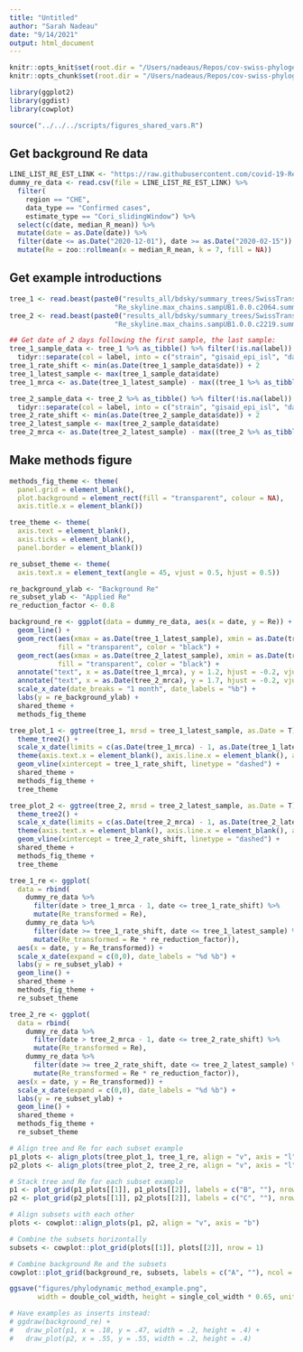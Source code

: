 ```yaml
---
title: "Untitled"
author: "Sarah Nadeau"
date: "9/14/2021"
output: html_document
---
```


```r
knitr::opts_knit$set(root.dir = "/Users/nadeaus/Repos/cov-swiss-phylogenetics")
knitr::opts_chunk$set(root.dir = "/Users/nadeaus/Repos/cov-swiss-phylogenetics")
```


```r
library(ggplot2)
library(ggdist)
library(cowplot)

source("../../../scripts/figures_shared_vars.R")
```

## Get background Re data

```r
LINE_LIST_RE_EST_LINK <- "https://raw.githubusercontent.com/covid-19-Re/dailyRe-Data/master/CHE-estimates.csv"
dummy_re_data <- read.csv(file = LINE_LIST_RE_EST_LINK) %>%
  filter(
    region == "CHE",
    data_type == "Confirmed cases", 
    estimate_type == "Cori_slidingWindow") %>%
  select(c(date, median_R_mean)) %>%
  mutate(date = as.Date(date)) %>%
  filter(date <= as.Date("2020-12-01"), date >= as.Date("2020-02-15")) %>%
  mutate(Re = zoo::rollmean(x = median_R_mean, k = 7, fill = NA))
```

## Get example introductions

```r
tree_1 <- read.beast(paste0("results_all/bdsky/summary_trees/SwissTransmissionChains/results/",
                          "Re_skyline.max_chains.sampUB1.0.0.c2064.summary.tree"))
tree_2 <- read.beast(paste0("results_all/bdsky/summary_trees/SwissTransmissionChains/results/",
                          "Re_skyline.max_chains.sampUB1.0.0.c2219.summary.tree"))

## Get date of 2 days following the first sample, the last sample:
tree_1_sample_data <- tree_1 %>% as_tibble() %>% filter(!is.na(label)) %>%
  tidyr::separate(col = label, into = c("strain", "gisaid_epi_isl", "date", "cluster_idx"), remove = F, sep = "\\|")
tree_1_rate_shift <- min(as.Date(tree_1_sample_data$date)) + 2
tree_1_latest_sample <- max(tree_1_sample_data$date)
tree_1_mrca <- as.Date(tree_1_latest_sample) - max((tree_1 %>% as_tibble())$height) * 365

tree_2_sample_data <- tree_2 %>% as_tibble() %>% filter(!is.na(label)) %>%
  tidyr::separate(col = label, into = c("strain", "gisaid_epi_isl", "date", "cluster_idx"), remove = F, sep = "\\|")
tree_2_rate_shift <- min(as.Date(tree_2_sample_data$date)) + 2
tree_2_latest_sample <- max(tree_2_sample_data$date)
tree_2_mrca <- as.Date(tree_2_latest_sample) - max((tree_2 %>% as_tibble())$height) * 365
```

## Make methods figure

```r
methods_fig_theme <- theme(
  panel.grid = element_blank(),
  plot.background = element_rect(fill = "transparent", colour = NA),
  axis.title.x = element_blank())

tree_theme <- theme(
  axis.text = element_blank(),
  axis.ticks = element_blank(),
  panel.border = element_blank())

re_subset_theme <- theme(
  axis.text.x = element_text(angle = 45, vjust = 0.5, hjust = 0.5))

re_background_ylab <- "Background Re"
re_subset_ylab <- "Applied Re"
re_reduction_factor <- 0.8

background_re <- ggplot(data = dummy_re_data, aes(x = date, y = Re)) + 
  geom_line() + 
  geom_rect(aes(xmax = as.Date(tree_1_latest_sample), xmin = as.Date(tree_1_mrca), ymax = 1.2, ymin = 0.5), 
            fill = "transparent", color = "black") + 
  geom_rect(aes(xmax = as.Date(tree_2_latest_sample), xmin = as.Date(tree_2_mrca), ymax = 1.7, ymin = 1), 
            fill = "transparent", color = "black") + 
  annotate("text", x = as.Date(tree_1_mrca), y = 1.2, hjust = -0.2, vjust = 1.2, label= "B") + 
  annotate("text", x = as.Date(tree_2_mrca), y = 1.7, hjust = -0.2, vjust = 1.2, label= "C") + 
  scale_x_date(date_breaks = "1 month", date_labels = "%b") + 
  labs(y = re_background_ylab) + 
  shared_theme + 
  methods_fig_theme

tree_plot_1 <- ggtree(tree_1, mrsd = tree_1_latest_sample, as.Date = T) +
  theme_tree2() + 
  scale_x_date(limits = c(as.Date(tree_1_mrca) - 1, as.Date(tree_1_latest_sample)), expand = c(0,0)) + 
  theme(axis.text.x = element_blank(), axis.line.x = element_blank(), axis.ticks.x = element_blank()) +
  geom_vline(xintercept = tree_1_rate_shift, linetype = "dashed") + 
  shared_theme + 
  methods_fig_theme + 
  tree_theme

tree_plot_2 <- ggtree(tree_2, mrsd = tree_2_latest_sample, as.Date = T) +
  theme_tree2() + 
  scale_x_date(limits = c(as.Date(tree_2_mrca) - 1, as.Date(tree_2_latest_sample)), expand = c(0,0)) + 
  theme(axis.text.x = element_blank(), axis.line.x = element_blank(), axis.ticks.x = element_blank()) + 
  geom_vline(xintercept = tree_2_rate_shift, linetype = "dashed") + 
  shared_theme + 
  methods_fig_theme + 
  tree_theme

tree_1_re <- ggplot(
  data = rbind(
    dummy_re_data %>% 
      filter(date > tree_1_mrca - 1, date <= tree_1_rate_shift) %>%
      mutate(Re_transformed = Re),
    dummy_re_data %>% 
      filter(date >= tree_1_rate_shift, date <= tree_1_latest_sample) %>%
      mutate(Re_transformed = Re * re_reduction_factor)),
  aes(x = date, y = Re_transformed)) + 
  scale_x_date(expand = c(0,0), date_labels = "%d %b") + 
  labs(y = re_subset_ylab) + 
  geom_line() + 
  shared_theme + 
  methods_fig_theme + 
  re_subset_theme

tree_2_re <- ggplot(
  data = rbind(
    dummy_re_data %>% 
      filter(date > tree_2_mrca - 1, date <= tree_2_rate_shift) %>%
      mutate(Re_transformed = Re),
    dummy_re_data %>% 
      filter(date >= tree_2_rate_shift, date <= tree_2_latest_sample) %>%
      mutate(Re_transformed = Re * re_reduction_factor)),
  aes(x = date, y = Re_transformed)) + 
  scale_x_date(expand = c(0,0), date_labels = "%d %b") + 
  labs(y = re_subset_ylab) +
  geom_line() + 
  shared_theme + 
  methods_fig_theme + 
  re_subset_theme

# Align tree and Re for each subset example
p1_plots <- align_plots(tree_plot_1, tree_1_re, align = "v", axis = "l")
p2_plots <- align_plots(tree_plot_2, tree_2_re, align = "v", axis = "l")

# Stack tree and Re for each subset example
p1 <- plot_grid(p1_plots[[1]], p1_plots[[2]], labels = c("B", ""), nrow = 2, rel_heights = c(0.6, 1))
p2 <- plot_grid(p2_plots[[1]], p2_plots[[2]], labels = c("C", ""), nrow = 2, rel_heights = c(0.6, 1))

# Align subsets with each other
plots <- cowplot::align_plots(p1, p2, align = "v", axis = "b")

# Combine the subsets horizontally
subsets <- cowplot::plot_grid(plots[[1]], plots[[2]], nrow = 1)

# Combine background Re and the subsets
cowplot::plot_grid(background_re, subsets, labels = c("A", ""), ncol = 2, rel_widths = c(1, 1))

ggsave("figures/phylodynamic_method_example.png",
       width = double_col_width, height = single_col_width * 0.65, units = "cm")

# Have examples as inserts instead:
# ggdraw(background_re) + 
#   draw_plot(p1, x = .18, y = .47, width = .2, height = .4) + 
#   draw_plot(p2, x = .55, y = .55, width = .2, height = .4)
```
